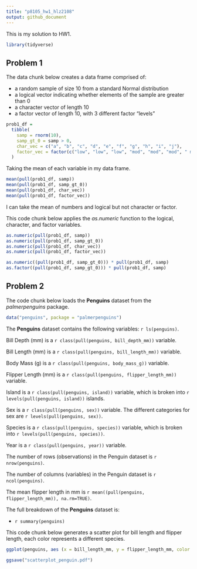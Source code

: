 ```yaml
---
title: "p8105_hw1_hlz2108"
output: github_document
---
```


This is my solution to HW1.
```r
library(tidyverse)
```

## Problem 1
The data chunk below creates a data frame comprised of:

* a random sample of size 10 from a standard Normal distribution
* a logical vector indicating whether elements of the sample are greater than 0
* a character vector of length 10
* a factor vector of length 10, with 3 different factor “levels”

```r
prob1_df =
  tibble(
    samp = rnorm(10),
    samp_gt_0 = samp > 0,
    char_vec = c("a", "b", "c", "d", "e", "f", "g", "h", "i", "j"),
    factor_vec = factor(c("low", "low", "low", "mod", "mod", "mod", " mod", "high", "high", "high"))
  )
```

Taking the mean of each variable in my data frame.

```r
mean(pull(prob1_df, samp))
mean(pull(prob1_df, samp_gt_0))
mean(pull(prob1_df, char_vec))
mean(pull(prob1_df, factor_vec))
```

I can take the mean of numbers and logical but not character or factor.

This code chunk below applies the _as.numeric_ function to the logical, character, and factor variables.
```r
as.numeric(pull(prob1_df, samp))
as.numeric(pull(prob1_df, samp_gt_0))
as.numeric(pull(prob1_df, char_vec))
as.numeric(pull(prob1_df, factor_vec))
```

```r
as.numeric((pull(prob1_df, samp_gt_0))) * pull(prob1_df, samp)
as.factor((pull(prob1_df, samp_gt_0))) * pull(prob1_df, samp)
```

## Problem 2
The code chunk below loads the **Penguins** dataset from the _palmerpenguins_ package.
```r
data("penguins", package = "palmerpenguins")
```

The **Penguins** dataset contains the following variables: `r ls(penguins)`.

Bill Depth (mm) is a `r class(pull(penguins, bill_depth_mm))` variable.

Bill Length (mm) is a `r class(pull(penguins, bill_length_mm))` variable.

Body Mass (g) is a `r class(pull(penguins, body_mass_g))` variable.

Flipper Length (mm) is a `r class(pull(penguins, flipper_length_mm))` variable.

Island is a `r class(pull(penguins, island))` variable, which is broken into `r levels(pull(penguins, island))` islands.

Sex is a `r class(pull(penguins, sex))` variable. The different categories for sex are `r levels(pull(penguins, sex))`.

Species is a `r class(pull(penguins, species))` variable, which is broken into `r levels(pull(penguins, species))`.

Year is a `r class(pull(penguins, year))` variable.

The number of rows (observations) in the Penguin dataset is `r nrow(penguins)`.

The number of columns (variables) in the Penguin dataset is `r ncol(penguins)`.

The mean flipper length in mm is `r mean((pull(penguins, flipper_length_mm)), na.rm=TRUE)`.

The full breakdown of the **Penguins** dataset is:

  * `r summary(penguins)`

This code chunk below generates a scatter plot for bill length and flipper length, each color represents a different species.
```r
ggplot(penguins, aes (x = bill_length_mm, y = flipper_length_mm, color = species)) + geom_point() + ggtitle("Bill and Flipper Length for Penguins by Species") + theme(plot.title = element_text(hjust = 0.5))

ggsave("scatterplot_penguin.pdf")
```

